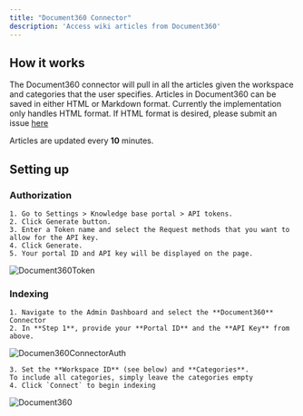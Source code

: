 ```yaml
---
title: "Document360 Connector"
description: 'Access wiki articles from Document360'
---
```


## How it works

The Document360 connector will pull in all the articles given the workspace and categories that the user specifies.
Articles in Document360 can be saved in either HTML or Markdown format.
Currently the implementation only handles HTML format. If HTML format is desired,
please submit an issue [here](https://github.com/onyx-dot-app/onyx/issues)

Articles are updated every **10** minutes.

## Setting up

### Authorization

    1. Go to Settings > Knowledge base portal > API tokens.
    2. Click Generate button.
    3. Enter a Token name and select the Request methods that you want to allow for the API key.
    4. Click Generate.
    5. Your portal ID and API key will be displayed on the page.

![Document360Token](/archive/images/connectors/document360/Document360Token.png)

### Indexing

    1. Navigate to the Admin Dashboard and select the **Document360** Connector
    2. In **Step 1**, provide your **Portal ID** and the **API Key** from above.

![Documen360ConnectorAuth](/archive/images/connectors/document360/Document360Auth.png)

    3. Set the **Workspace ID** (see below) and **Categories**.
    To include all categories, simply leave the categories empty
    4. Click `Connect` to begin indexing

![Document360](/archive/images/connectors/document360/Document360.png)
